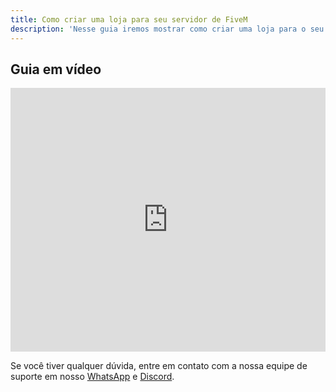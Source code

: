 ```yaml
---
title: Como criar uma loja para seu servidor de FiveM
description: 'Nesse guia iremos mostrar como criar uma loja para o seu servidor utilizando a plataforma da CentralCart.'
---
```


## Guia em vídeo

<iframe
  width="100%"
  height="422"
  src="https://www.youtube.com/embed/dPGgI6lkbU4?si=h1RouQM9YDob8M2r"
  title="YouTube video player"
  frameborder="0"
  allow="accelerometer; autoplay; clipboard-write; encrypted-media; gyroscope; picture-in-picture"
  allowfullscreen
></iframe>


<Check>Se você tiver qualquer dúvida, entre em contato com a nossa equipe de suporte
em nosso [WhatsApp](https://api.whatsapp.com/send/?phone=5515992647447&text=Ol%C3%A1%2C+tenho+d%C3%BAvidas+sobre+a+CentralCart&type=phone_number&app_absent=0) 
e [Discord](https://centralcart.com.br/discord).</Check>
